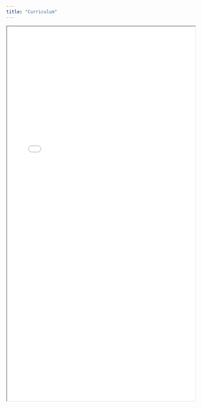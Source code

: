```yaml
---
title: "Curriculum"
---
```


<iframe src="pdf/CV3.pdf" width="100%" height="1000px" class="cv-iframe"></iframe>


